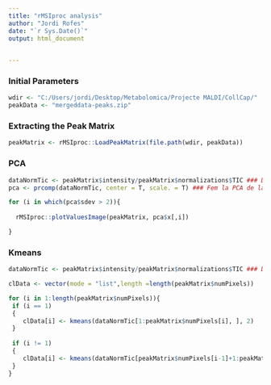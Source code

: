 ```yaml
---
title: "rMSIproc analysis"
author: "Jordi Rofes"
date: "`r Sys.Date()`"
output: html_document

  
---
```


### Initial Parameters

```r

wdir <- "C:/Users/jordi/Desktop/Metabolomica/Projecte MALDI/CollCap/" 
peakData <- "mergeddata-peaks.zip"

```

### Extracting the Peak Matrix

```r

peakMatrix <- rMSIproc::LoadPeakMatrix(file.path(wdir, peakData))


```

### PCA

```r

dataNormTic <- peakMatrix$intensity/peakMatrix$normalizations$TIC ### Dividim les intensitats pel factor de normalització TIC 
pca <- prcomp(dataNormTic, center = T, scale. = T) ### Fem la PCA de la matriu de pics

for (i in which(pca$sdev > 2)){
  
  rMSIproc::plotValuesImage(peakMatrix, pca$x[,i])

}

```

### Kmeans

```r

dataNormTic <- peakMatrix$intensity/peakMatrix$normalizations$TIC ### Dividim les intensitats pel factor de normalització TIC 

clData <- vector(mode = "list",length =length(peakMatrix$numPixels)) 

for (i in 1:length(peakMatrix$numPixels)){
 if (i == 1)
 {
    clData[i] <- kmeans(dataNormTic[1:peakMatrix$numPixels[i], ], 2)
 }
  
 if (i != 1)
 {
    clData[i] <- kmeans(dataNormTic[peakMatrix$numPixels[i-1]+1:peakMatrix$numPixels[i], ], 2)
 }
}

```